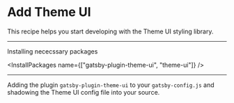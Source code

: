 # Add Theme UI

This recipe helps you start developing with the Theme UI styling library.

---

Installing nececssary packages

<InstallPackages name={["gatsby-plugin-theme-ui", "theme-ui"]} />

---

Adding the plugin `gatsby-plugin-theme-ui` to your `gatsby-config.js` and
shadowing the Theme UI config file into your source.

<InstallGatsbyPlugin
  name="gatsby-plugin-theme-ui"
/>

<ShadowFile
  theme="gatsby-plugin-theme-ui"
  path="src/gatsby-plugin-theme-ui/index.js"
/>
